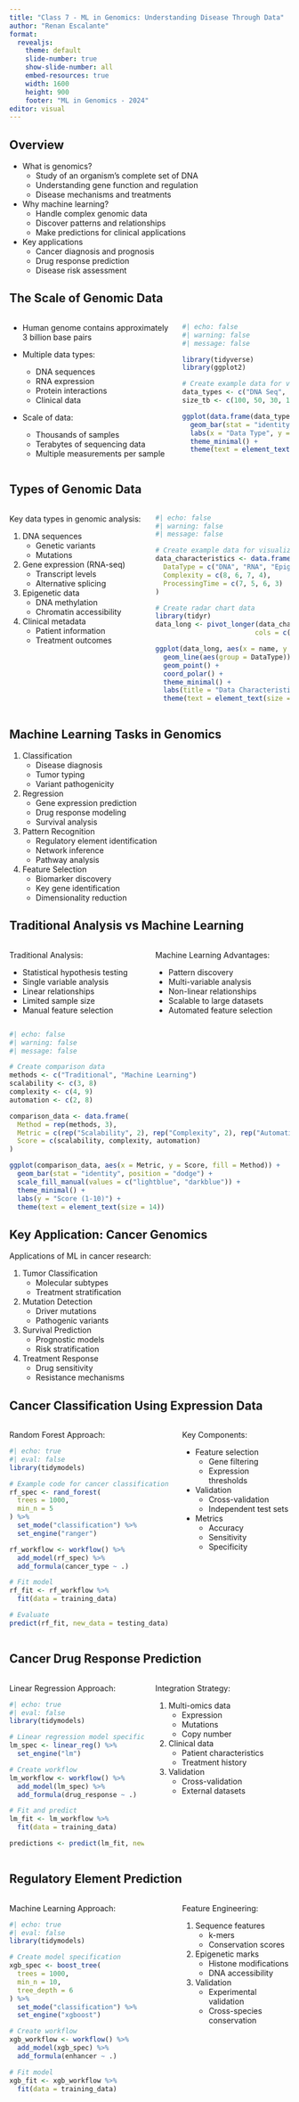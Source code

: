 ```yaml
---
title: "Class 7 - ML in Genomics: Understanding Disease Through Data"
author: "Renan Escalante"
format:
  revealjs:
    theme: default
    slide-number: true
    show-slide-number: all
    embed-resources: true
    width: 1600
    height: 900
    footer: "ML in Genomics - 2024"
editor: visual
---
```


## Overview

- What is genomics?
  - Study of an organism's complete set of DNA
  - Understanding gene function and regulation
  - Disease mechanisms and treatments

- Why machine learning?
  - Handle complex genomic data
  - Discover patterns and relationships
  - Make predictions for clinical applications

- Key applications
  - Cancer diagnosis and prognosis
  - Drug response prediction
  - Disease risk assessment

## The Scale of Genomic Data {.smaller}

:::: {.columns}

::: {.column width="60%"}
- Human genome contains approximately 3 billion base pairs

- Multiple data types:
  - DNA sequences
  - RNA expression
  - Protein interactions
  - Clinical data

- Scale of data:
  - Thousands of samples
  - Terabytes of sequencing data
  - Multiple measurements per sample
:::

::: {.column width="40%"}
```r
#| echo: false
#| warning: false
#| message: false

library(tidyverse)
library(ggplot2)

# Create example data for visualization
data_types <- c("DNA Seq", "RNA-seq", "ChIP-seq", "Clinical")
size_tb <- c(100, 50, 30, 1)

ggplot(data.frame(data_types, size_tb), aes(x = data_types, y = size_tb)) +
  geom_bar(stat = "identity", fill = "steelblue") +
  labs(x = "Data Type", y = "Typical Size (TB)") +
  theme_minimal() +
  theme(text = element_text(size = 14))
```
:::

::::

## Types of Genomic Data {.smaller}

:::: {.columns}

::: {.column width="50%"}
Key data types in genomic analysis:

1. DNA sequences
   - Genetic variants
   - Mutations
   
2. Gene expression (RNA-seq)
   - Transcript levels
   - Alternative splicing
   
3. Epigenetic data
   - DNA methylation
   - Chromatin accessibility
   
4. Clinical metadata
   - Patient information
   - Treatment outcomes
:::

::: {.column width="50%"}
```r
#| echo: false
#| warning: false
#| message: false

# Create example data for visualization
data_characteristics <- data.frame(
  DataType = c("DNA", "RNA", "Epigenetic", "Clinical"),
  Complexity = c(8, 6, 7, 4),
  ProcessingTime = c(7, 5, 6, 3)
)

# Create radar chart data
library(tidyr)
data_long <- pivot_longer(data_characteristics, 
                         cols = c(Complexity, ProcessingTime))

ggplot(data_long, aes(x = name, y = value, color = DataType)) +
  geom_line(aes(group = DataType)) +
  geom_point() +
  coord_polar() +
  theme_minimal() +
  labs(title = "Data Characteristics") +
  theme(text = element_text(size = 14))
```
:::

::::

## Machine Learning Tasks in Genomics

1. Classification
   - Disease diagnosis
   - Tumor typing
   - Variant pathogenicity

2. Regression
   - Gene expression prediction
   - Drug response modeling
   - Survival analysis

3. Pattern Recognition
   - Regulatory element identification
   - Network inference
   - Pathway analysis

4. Feature Selection
   - Biomarker discovery
   - Key gene identification
   - Dimensionality reduction

## Traditional Analysis vs Machine Learning {.smaller}

:::: {.columns}

::: {.column width="50%"}
Traditional Analysis:

- Statistical hypothesis testing
- Single variable analysis
- Linear relationships
- Limited sample size
- Manual feature selection
:::

::: {.column width="50%"}
Machine Learning Advantages:

- Pattern discovery
- Multi-variable analysis
- Non-linear relationships
- Scalable to large datasets
- Automated feature selection
:::

::::

```r
#| echo: false
#| warning: false
#| message: false

# Create comparison data
methods <- c("Traditional", "Machine Learning")
scalability <- c(3, 8)
complexity <- c(4, 9)
automation <- c(2, 8)

comparison_data <- data.frame(
  Method = rep(methods, 3),
  Metric = c(rep("Scalability", 2), rep("Complexity", 2), rep("Automation", 2)),
  Score = c(scalability, complexity, automation)
)

ggplot(comparison_data, aes(x = Metric, y = Score, fill = Method)) +
  geom_bar(stat = "identity", position = "dodge") +
  scale_fill_manual(values = c("lightblue", "darkblue")) +
  theme_minimal() +
  labs(y = "Score (1-10)") +
  theme(text = element_text(size = 14))
```

## Key Application: Cancer Genomics {.smaller}

Applications of ML in cancer research:

1. Tumor Classification
   - Molecular subtypes
   - Treatment stratification
   
2. Mutation Detection
   - Driver mutations
   - Pathogenic variants
   
3. Survival Prediction
   - Prognostic models
   - Risk stratification
   
4. Treatment Response
   - Drug sensitivity
   - Resistance mechanisms

## Cancer Classification Using Expression Data {.smaller}

:::: {.columns}

::: {.column width="60%"}
Random Forest Approach:

```r
#| echo: true
#| eval: false
library(tidymodels)

# Example code for cancer classification
rf_spec <- rand_forest(
  trees = 1000,
  min_n = 5
) %>% 
  set_mode("classification") %>%
  set_engine("ranger")

rf_workflow <- workflow() %>%
  add_model(rf_spec) %>%
  add_formula(cancer_type ~ .)

# Fit model
rf_fit <- rf_workflow %>%
  fit(data = training_data)

# Evaluate
predict(rf_fit, new_data = testing_data)
```
:::

::: {.column width="40%"}
Key Components:

- Feature selection
  - Gene filtering
  - Expression thresholds
  
- Validation
  - Cross-validation
  - Independent test sets
  
- Metrics
  - Accuracy
  - Sensitivity
  - Specificity
:::

::::

## Cancer Drug Response Prediction {.smaller}

:::: {.columns}

::: {.column width="50%"}
Linear Regression Approach:

```r
#| echo: true
#| eval: false
library(tidymodels)

# Linear regression model specification
lm_spec <- linear_reg() %>%
  set_engine("lm")

# Create workflow
lm_workflow <- workflow() %>%
  add_model(lm_spec) %>%
  add_formula(drug_response ~ .)

# Fit and predict
lm_fit <- lm_workflow %>%
  fit(data = training_data)

predictions <- predict(lm_fit, new_data = testing_data)
```
:::

::: {.column width="50%"}
Integration Strategy:

1. Multi-omics data
   - Expression
   - Mutations
   - Copy number
   
2. Clinical data
   - Patient characteristics
   - Treatment history
   
3. Validation
   - Cross-validation
   - External datasets
:::

::::

## Regulatory Element Prediction {.smaller}

:::: {.columns}

::: {.column width="60%"}
Machine Learning Approach:

```r
#| echo: true
#| eval: false
library(tidymodels)

# Create model specification
xgb_spec <- boost_tree(
  trees = 1000,
  min_n = 10,
  tree_depth = 6
) %>%
  set_mode("classification") %>%
  set_engine("xgboost")

# Create workflow
xgb_workflow <- workflow() %>%
  add_model(xgb_spec) %>%
  add_formula(enhancer ~ .)

# Fit model
xgb_fit <- xgb_workflow %>%
  fit(data = training_data)
```
:::

::: {.column width="40%"}
Feature Engineering:

1. Sequence features
   - k-mers
   - Conservation scores
   
2. Epigenetic marks
   - Histone modifications
   - DNA accessibility
   
3. Validation
   - Experimental validation
   - Cross-species conservation
:::

::::